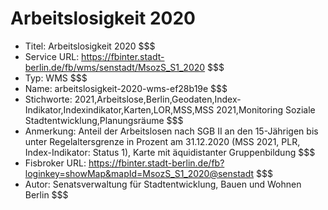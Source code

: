 # Arbeitslosigkeit 2020
- Titel: Arbeitslosigkeit 2020 $$$
- Service URL: https://fbinter.stadt-berlin.de/fb/wms/senstadt/MsozS_S1_2020 $$$
- Typ: WMS $$$
- Name: arbeitslosigkeit-2020-wms-ef28b19e $$$
- Stichworte: 2021,Arbeitslose,Berlin,Geodaten,Index-Indikator,Indexindikator,Karten,LOR,MSS,MSS 2021,Monitoring Soziale Stadtentwicklung,Planungsräume $$$
- Anmerkung: Anteil der Arbeitslosen nach SGB II an den 15-Jährigen bis unter Regelaltersgrenze in Prozent am 31.12.2020 (MSS 2021, PLR, Index-Indikator: Status 1), Karte mit äquidistanter Gruppenbildung $$$
- Fisbroker URL: https://fbinter.stadt-berlin.de/fb?loginkey=showMap&mapId=MsozS_S1_2020@senstadt $$$
- Autor: Senatsverwaltung für Stadtentwicklung, Bauen und Wohnen Berlin $$$
